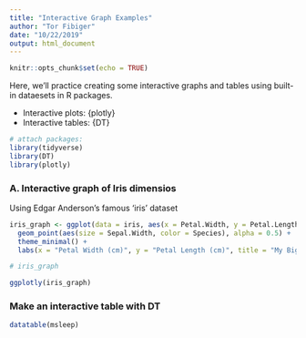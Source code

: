```yaml
---
title: "Interactive Graph Examples"
author: "Tor Fibiger"
date: "10/22/2019"
output: html_document
---
```


```r
knitr::opts_chunk$set(echo = TRUE)
```

Here, we'll practice creating some interactive graphs and tables using built-in dataesets in R packages.

- Interactive plots: {plotly}
- Interactive tables: {DT}

```r
# attach packages:
library(tidyverse)
library(DT)
library(plotly)
```

### A. Interactive graph of Iris dimensios

Using Edgar Anderson's famous 'iris' dataset

```r

iris_graph <- ggplot(data = iris, aes(x = Petal.Width, y = Petal.Length)) +
  geom_point(aes(size = Sepal.Width, color = Species), alpha = 0.5) +
  theme_minimal() +
  labs(x = "Petal Width (cm)", y = "Petal Length (cm)", title = "My Big Boy Graph!")

# iris_graph

ggplotly(iris_graph)

```


### Make an interactive table with DT

```r

datatable(msleep)
```

